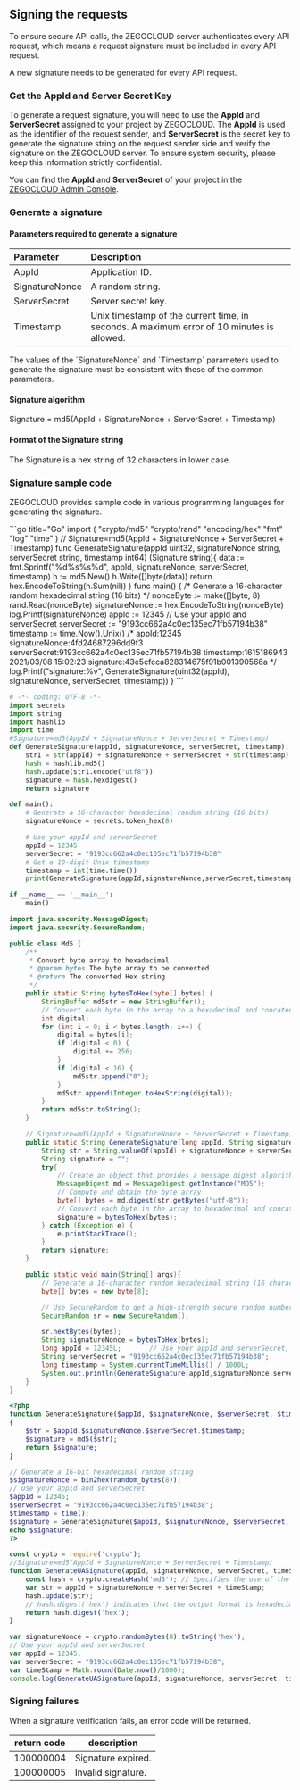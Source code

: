 ## Signing the requests


To ensure secure API calls, the ZEGOCLOUD server authenticates every API request, which means a request signature must be included in every API request.

<Warning title="Warning">
A new signature needs to be generated for every API request.  
</Warning>

### Get the AppId and Server Secret Key

To generate a request signature, you will need to use the **AppId** and **ServerSecret** assigned to your project by ZEGOCLOUD. The **AppId** is used as the identifier of the request sender, and **ServerSecret** is the secret key to generate the signature string on the request sender side and verify the signature on the ZEGOCLOUD server. To ensure system security, please keep this information strictly confidential.

You can find the **AppId** and **ServerSecret** of your project in the [ZEGOCLOUD Admin Console](https://console.zegocloud.com).

### Generate a signature

#### Parameters required to generate a signature

| Parameter | Description |
| :-- | :-- | 
| AppId | Application ID. |
| SignatureNonce | A random string. |
| ServerSecret | Server secret key. |
| Timestamp | Unix timestamp of the current time, in seconds. A maximum error of 10 minutes is allowed. |


<Note title="Note">
The values of the `SignatureNonce` and `Timestamp` parameters used to generate the signature must be consistent with those of the common parameters.
</Note>

#### Signature algorithm

Signature = md5(AppId + SignatureNonce + ServerSecret + Timestamp)

#### Format of the Signature string

The Signature is a hex string of 32 characters in lower case.


### Signature sample code

ZEGOCLOUD provides sample code in various programming languages for generating the signature.

<CodeGroup>
```go title="Go"
import (
   "crypto/md5"
   "crypto/rand"
   "encoding/hex"
   "fmt"
   "log"
   "time"
)
// Signature=md5(AppId + SignatureNonce + ServerSecret + Timestamp)
func GenerateSignature(appId uint32, signatureNonce string, serverSecret string, timestamp int64) (Signature string){
   data := fmt.Sprintf("%d%s%s%d", appId, signatureNonce, serverSecret, timestamp)
   h := md5.New()
   h.Write([]byte(data))
   return hex.EncodeToString(h.Sum(nil))
}
func main() {
   /* Generate a 16-character random hexadecimal string (16 bits) */
   nonceByte := make([]byte, 8)
   rand.Read(nonceByte)
   signatureNonce := hex.EncodeToString(nonceByte)
   log.Printf(signatureNonce)
   appId := 12345       // Use your appId and serverSecret
   serverSecret := "9193cc662a4c0ec135ec71fb57194b38"
   timestamp := time.Now().Unix()
   /* appId:12345
      signatureNonce:4fd24687296dd9f3
      serverSecret:9193cc662a4c0ec135ec71fb57194b38
      timestamp:1615186943      2021/03/08 15:02:23
      signature:43e5cfcca828314675f91b001390566a
    */
   log.Printf("signature:%v", GenerateSignature(uint32(appId), signatureNonce, serverSecret, timestamp))
}
```

```python title="Python"
# -*- coding: UTF-8 -*-
import secrets
import string
import hashlib
import time
#Signature=md5(AppId + SignatureNonce + ServerSecret + Timestamp)
def GenerateSignature(appId, signatureNonce, serverSecret, timestamp):
    str1 = str(appId) + signatureNonce + serverSecret + str(timestamp)
    hash = hashlib.md5()
    hash.update(str1.encode("utf8"))
    signature = hash.hexdigest()
    return signature

def main():
    # Generate a 16-character hexadecimal random string (16 bits)
    signatureNonce = secrets.token_hex(8)

    # Use your appId and serverSecret
    appId = 12345
    serverSecret = "9193cc662a4c0ec135ec71fb57194b38"
    # Get a 10-digit Unix timestamp
    timestamp = int(time.time())
    print(GenerateSignature(appId,signatureNonce,serverSecret,timestamp))

if __name__ == '__main__':
    main()
```

```java title="Java"
import java.security.MessageDigest;
import java.security.SecureRandom;

public class Md5 {
    /**
     * Convert byte array to hexadecimal
     * @param bytes The byte array to be converted
     * @return The converted Hex string
     */
    public static String bytesToHex(byte[] bytes) {
        StringBuffer md5str = new StringBuffer();
        // Convert each byte in the array to a hexadecimal and concatenate into an MD5 string
        int digital;
        for (int i = 0; i < bytes.length; i++) {
            digital = bytes[i];
            if (digital < 0) {
                digital += 256;
            }
            if (digital < 16) {
                md5str.append("0");
            }
            md5str.append(Integer.toHexString(digital));
        }
        return md5str.toString();
    }

    // Signature=md5(AppId + SignatureNonce + ServerSecret + Timestamp)
    public static String GenerateSignature(long appId, String signatureNonce, String serverSecret, long timestamp){
        String str = String.valueOf(appId) + signatureNonce + serverSecret + String.valueOf(timestamp);
        String signature = "";
        try{
            // Create an object that provides a message digest algorithm, initialized as an MD5 algorithm object
            MessageDigest md = MessageDigest.getInstance("MD5");
            // Compute and obtain the byte array
            byte[] bytes = md.digest(str.getBytes("utf-8"));
            // Convert each byte in the array to hexadecimal and concatenate into an MD5 string
            signature = bytesToHex(bytes);
        } catch (Exception e) {
            e.printStackTrace();
        }
        return signature;
    }

    public static void main(String[] args){
        // Generate a 16-character random hexadecimal string (16 characters)
        byte[] bytes = new byte[8];

        // Use SecureRandom to get a high-strength secure random number generator
        SecureRandom sr = new SecureRandom();

        sr.nextBytes(bytes);
        String signatureNonce = bytesToHex(bytes);
        long appId = 12345L;       // Use your appId and serverSecret, add uppercase L or lowercase l after numbers to indicate long type
        String serverSecret = "9193cc662a4c0ec135ec71fb57194b38";
        long timestamp = System.currentTimeMillis() / 1000L;
        System.out.println(GenerateSignature(appId,signatureNonce,serverSecret,timestamp));
    }
}
```

```php title="PHP"
<?php
function GenerateSignature($appId, $signatureNonce, $serverSecret, $timestamp)
{
    $str = $appId.$signatureNonce.$serverSecret.$timestamp;
    $signature = md5($str);
    return $signature;
}

// Generate a 16-bit hexadecimal random string
$signatureNonce = bin2hex(random_bytes(8));
// Use your appId and serverSecret
$appId = 12345;
$serverSecret = "9193cc662a4c0ec135ec71fb57194b38";
$timestamp = time();
$signature = GenerateSignature($appId, $signatureNonce, $serverSecret, $timestamp);
echo $signature;
?>
```
```javascript title="Node.js"
const crypto = require('crypto'); 
//Signature=md5(AppId + SignatureNonce + ServerSecret + Timestamp)
function GenerateUASignature(appId, signatureNonce, serverSecret, timeStamp){
    const hash = crypto.createHash('md5'); // Specifies the use of the MD5 algorithm in hash functions
    var str = appId + signatureNonce + serverSecret + timeStamp;
    hash.update(str);
    // hash.digest('hex') indicates that the output format is hexadecimal
    return hash.digest('hex');
}

var signatureNonce = crypto.randomBytes(8).toString('hex');
// Use your appId and serverSecret
var appId = 12345;
var serverSecret = "9193cc662a4c0ec135ec71fb57194b38";
var timeStamp = Math.round(Date.now()/1000);
console.log(GenerateUASignature(appId, signatureNonce, serverSecret, timeStamp));
```

</CodeGroup>

### Signing failures

When a signature verification fails, an error code will be returned.

| return code | description |
| --- | --- |
| 100000004 | Signature expired. |
| 100000005 | Invalid signature. |